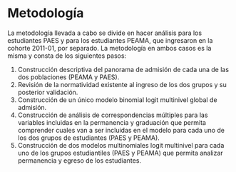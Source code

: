 # Metodología {#metodología}

La metodología llevada a cabo se divide en hacer análisis para los estudiantes PAES y para los estudiantes PEAMA, que ingresaron en la cohorte 2011-01, por separado. La metodología en ambos casos es la misma y consta de los siguientes pasos:

1.	Construcción descriptiva del panorama de admisión de cada una de las dos poblaciones (PEAMA y PAES).
2.	Revisión de la normatividad existente al ingreso de los dos grupos y su posterior validación.
3.	Construcción de un único modelo binomial logit multinivel global de admisión.
4.	Construcción de análisis de correspondencias múltiples para las variables incluidas en la permanencia y graduación que permita comprender cuales van a ser incluidas en el modelo para cada uno de los dos grupos de estudiantes (PAES y PEAMA).
5.	Construcción de dos modelos multinomiales logit multinivel para cada uno de los grupos estudiantiles (PAES y PEAMA) que permita analizar permanencia y egreso de los estudiantes.

